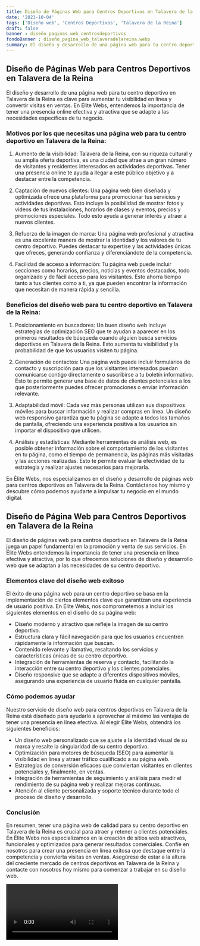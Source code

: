 ```yaml
---
title: Diseño de Páginas Web para Centros Deportivos en Talavera de la Reina
date: '2023-10-04'
tags: ['Diseño web', 'Centros Deportivos', 'Talavera de la Reina']
draft: false
banner : diseño_paginas_web_centrosdeportivos
fondoBanner : diseño_pagina_web_talaveradelareina.webp
summary: El diseño y desarrollo de una página web para tu centro deportivo en Talavera de la Reina es clave para aumentar tu visibilidad en línea y convertir visitas en ventas. En Élite Webs, entendemos la importancia de tener una presencia online efectiva y atractiva que se adapte a las necesidades específicas de tu negocio.
---
```


## Diseño de Páginas Web para Centros Deportivos en Talavera de la Reina

El diseño y desarrollo de una página web para tu centro deportivo en Talavera de la Reina es clave para aumentar tu visibilidad en línea y convertir visitas en ventas. En Élite Webs, entendemos la importancia de tener una presencia online efectiva y atractiva que se adapte a las necesidades específicas de tu negocio.

### Motivos por los que necesitas una página web para tu centro deportivo en Talavera de la Reina:

1. Aumento de la visibilidad: Talavera de la Reina, con su riqueza cultural y su amplia oferta deportiva, es una ciudad que atrae a un gran número de visitantes y residentes interesados en actividades deportivas. Tener una presencia online te ayuda a llegar a este público objetivo y a destacar entre la competencia.

2. Captación de nuevos clientes: Una página web bien diseñada y optimizada ofrece una plataforma para promocionar tus servicios y actividades deportivas. Esto incluye la posibilidad de mostrar fotos y videos de tus instalaciones, horarios de clases y eventos, precios y promociones especiales. Todo esto ayuda a generar interés y atraer a nuevos clientes.

3. Refuerzo de la imagen de marca: Una página web profesional y atractiva es una excelente manera de mostrar la identidad y los valores de tu centro deportivo. Puedes destacar tu expertise y las actividades únicas que ofreces, generando confianza y diferenciándote de la competencia.

4. Facilidad de acceso a información: Tu página web puede incluir secciones como horarios, precios, noticias y eventos destacados, todo organizado y de fácil acceso para los visitantes. Esto ahorra tiempo tanto a tus clientes como a ti, ya que pueden encontrar la información que necesitan de manera rápida y sencilla.

### Beneficios del diseño web para tu centro deportivo en Talavera de la Reina:

1. Posicionamiento en buscadores: Un buen diseño web incluye estrategias de optimización SEO que te ayudan a aparecer en los primeros resultados de búsqueda cuando alguien busca servicios deportivos en Talavera de la Reina. Esto aumenta tu visibilidad y la probabilidad de que los usuarios visiten tu página.

2. Generación de contactos: Una página web puede incluir formularios de contacto y suscripción para que los visitantes interesados puedan comunicarse contigo directamente o suscribirse a tu boletín informativo. Esto te permite generar una base de datos de clientes potenciales a los que posteriormente puedes ofrecer promociones o enviar información relevante.

3. Adaptabilidad móvil: Cada vez más personas utilizan sus dispositivos móviles para buscar información y realizar compras en línea. Un diseño web responsivo garantiza que tu página se adapte a todos los tamaños de pantalla, ofreciendo una experiencia positiva a los usuarios sin importar el dispositivo que utilicen.

4. Análisis y estadísticas: Mediante herramientas de análisis web, es posible obtener información sobre el comportamiento de los visitantes en tu página, como el tiempo de permanencia, las páginas más visitadas y las acciones realizadas. Esto te permite evaluar la efectividad de tu estrategia y realizar ajustes necesarios para mejorarla.

En Élite Webs, nos especializamos en el diseño y desarrollo de páginas web para centros deportivos en Talavera de la Reina. Contáctanos hoy mismo y descubre cómo podemos ayudarte a impulsar tu negocio en el mundo digital.

<GifSeo />

<Cta />

## Diseño de Página Web para Centros Deportivos en Talavera de la Reina
El diseño de páginas web para centros deportivos en Talavera de la Reina juega un papel fundamental en la promoción y venta de sus servicios. En Élite Webs entendemos la importancia de tener una presencia en línea efectiva y atractiva, por lo que ofrecemos soluciones de diseño y desarrollo web que se adaptan a las necesidades de su centro deportivo.

### Elementos clave del diseño web exitoso
El éxito de una página web para un centro deportivo se basa en la implementación de ciertos elementos clave que garantizan una experiencia de usuario positiva. En Élite Webs, nos comprometemos a incluir los siguientes elementos en el diseño de su página web:

- Diseño moderno y atractivo que refleje la imagen de su centro deportivo.
- Estructura clara y fácil navegación para que los usuarios encuentren rápidamente la información que buscan.
- Contenido relevante y llamativo, resaltando los servicios y características únicas de su centro deportivo.
- Integración de herramientas de reserva y contacto, facilitando la interacción entre su centro deportivo y los clientes potenciales.
- Diseño responsive que se adapte a diferentes dispositivos móviles, asegurando una experiencia de usuario fluida en cualquier pantalla.

### Cómo podemos ayudar
Nuestro servicio de diseño web para centros deportivos en Talavera de la Reina está diseñado para ayudarlo a aprovechar al máximo las ventajas de tener una presencia en línea efectiva. Al elegir Élite Webs, obtendrá los siguientes beneficios:

- Un diseño web personalizado que se ajuste a la identidad visual de su marca y resalte la singularidad de su centro deportivo.
- Optimización para motores de búsqueda (SEO) para aumentar la visibilidad en línea y atraer tráfico cualificado a su página web.
- Estrategias de conversión eficaces que conviertan visitantes en clientes potenciales y, finalmente, en ventas.
- Integración de herramientas de seguimiento y análisis para medir el rendimiento de su página web y realizar mejoras continuas.
- Atención al cliente personalizada y soporte técnico durante todo el proceso de diseño y desarrollo.

### Conclusión
En resumen, tener una página web de calidad para su centro deportivo en Talavera de la Reina es crucial para atraer y retener a clientes potenciales. En Élite Webs nos especializamos en la creación de sitios web atractivos, funcionales y optimizados para generar resultados comerciales. Confíe en nosotros para crear una presencia en línea exitosa que destaque entre la competencia y convierta visitas en ventas. Asegúrese de estar a la altura del creciente mercado de centros deportivos en Talavera de la Reina y contacte con nosotros hoy mismo para comenzar a trabajar en su diseño web.

<Video />

<CtaBot job='Centros Deportivos' city='Talavera de la Reina'/>

<Gmaps query='Talavera de la Reina+españa+maps' />